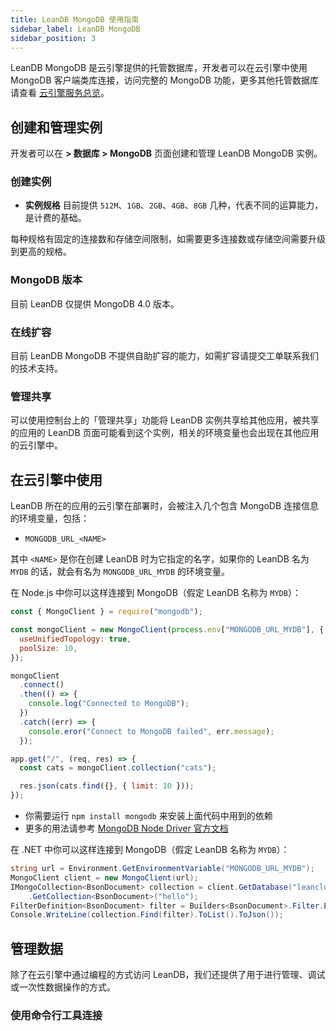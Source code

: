 ```yaml
---
title: LeanDB MongoDB 使用指南
sidebar_label: LeanDB MongoDB
sidebar_position: 3
---
```



LeanDB MongoDB 是云引擎提供的托管数据库，开发者可以在云引擎中使用 MongoDB 客户端类库连接，访问完整的 MongoDB 功能，更多其他托管数据库请查看 [云引擎服务总览](/v3/sdk/engine/overview)。

## 创建和管理实例

开发者可以在 **<Path to="engine" /> > 数据库 > MongoDB** 页面创建和管理 LeanDB MongoDB 实例。

### 创建实例

<LeandbCreateInstance>

- **实例规格** 目前提供 `512M`、`1GB`、`2GB`、`4GB`、`8GB` 几种，代表不同的运算能力，是计费的基础。

每种规格有固定的连接数和存储空间限制，如需要更多连接数或存储空间需要升级到更高的规格。

</LeandbCreateInstance>

### MongoDB 版本

目前 LeanDB 仅提供 MongoDB 4.0 版本。

### 在线扩容

目前 LeanDB MongoDB 不提供自助扩容的能力，如需扩容请提交工单联系我们的技术支持。

### 管理共享

可以使用控制台上的「管理共享」功能将 LeanDB 实例共享给其他应用，被共享的应用的 LeanDB 页面可能看到这个实例，相关的环境变量也会出现在其他应用的云引擎中。

## 在云引擎中使用

LeanDB 所在的应用的云引擎在部署时，会被注入几个包含 MongoDB 连接信息的环境变量，包括：

- `MONGODB_URL_<NAME>`

其中 `<NAME>` 是你在创建 LeanDB 时为它指定的名字，如果你的 LeanDB 名为 `MYDB` 的话，就会有名为 `MONGODB_URL_MYDB` 的环境变量。

<EngineRuntimes>
<TabItem value='nodejs'>

在 Node.js 中你可以这样连接到 MongoDB（假定 LeanDB 名称为 `MYDB`）：

```js title='app.js'
const { MongoClient } = require("mongodb");

const mongoClient = new MongoClient(process.env["MONGODB_URL_MYDB"], {
  useUnifiedTopology: true,
  poolSize: 10,
});

mongoClient
  .connect()
  .then(() => {
    console.log("Connected to MongoDB");
  })
  .catch((err) => {
    console.eror("Connect to MongoDB failed", err.message);
  });

app.get("/", (req, res) => {
  const cats = mongoClient.collection("cats");

  res.json(cats.find({}, { limit: 10 }));
});
```

- 你需要运行 `npm install mongodb` 来安装上面代码中用到的依赖
- 更多的用法请参考 [MongoDB Node Driver 官方文档](https://www.mongodb.com/docs/drivers/node/current/)

</TabItem>
<TabItem value='dotnet'>

在 .NET 中你可以这样连接到 MongoDB（假定 LeanDB 名称为 `MYDB`）：

```cs
string url = Environment.GetEnvironmentVariable("MONGODB_URL_MYDB");
MongoClient client = new MongoClient(url);
IMongoCollection<BsonDocument> collection = client.GetDatabase("leancloud")
    .GetCollection<BsonDocument>("hello");
FilterDefinition<BsonDocument> filter = Builders<BsonDocument>.Filter.Empty;
Console.WriteLine(collection.Find(filter).ToList().ToJson());
```

</TabItem>
</EngineRuntimes>

## 管理数据

除了在云引擎中通过编程的方式访问 LeanDB，我们还提供了用于进行管理、调试或一次性数据操作的方式。

### 使用命令行工具连接

<LeandbCliAccess />
